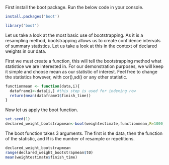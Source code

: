 First install the boot package. Run the below code in your console.
```r
install.packages('boot')
```

```r
library('boot')
```


Let us take a look at the most basic use of bootstrapping. As it is a resampling method, bootstrapping allows us to create confidence intervals of summary statistics. Let us take a look at this in the context of declared weights in our data. 

First we must create a function, this will tell the bootstrapping method what statistice we are interested in. For our demonstration purposes, we will keep it simple and choose mean as our statistic of interest. Feel free to change the statistics however, with cor(),sd() or any other statistic.

```r
functionmean <- function(data,i){
  dataframe1<-data[i,] #this step is used for indexing row
  return(mean(dataframe1$finish_time))
}
```
Now let us apply the boot function.

```r
set.seed(1)
declared_weight_bootstrapmean<-boot(weightestimate,functionmean,R=1000)
```
The boot function takes 3 arguments. The first is the data, then the function of the statistic, and R is the number of resample or repetitions.

```r
declared_weight_bootstrapmean
range(declared_weight_bootstrapmean$t0)
mean(weightestimate$finish_time)
```

